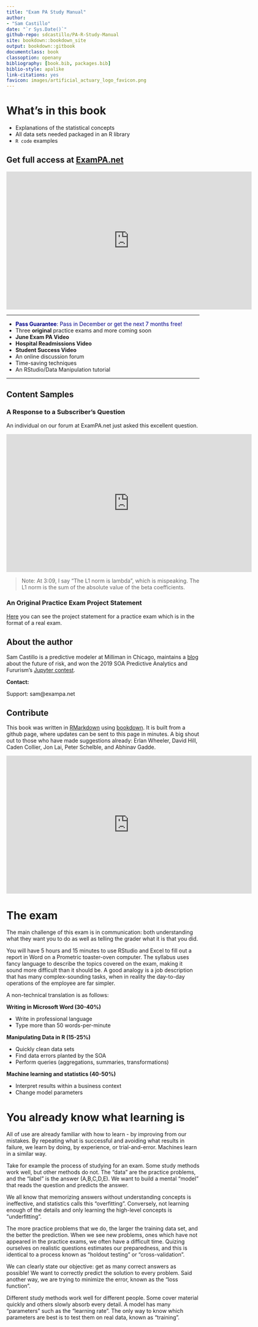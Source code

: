```yaml
--- 
title: "Exam PA Study Manual"
author: 
- "Sam Castillo"
date: "`r Sys.Date()`"
github-repo: sdcastillo/PA-R-Study-Manual
site: bookdown::bookdown_site
output: bookdown::gitbook
documentclass: book
classoption: openany
bibliography: [book.bib, packages.bib]
biblio-style: apalike
link-citations: yes
favicon: images/artificial_actuary_logo_favicon.png
---
```


# What's in this book

- Explanations of the statistical concepts
- All data sets needed packaged in an R library
- `R code` examples

## Get full access at [ExamPA.net](https://www.exampa.net/pricing) 

<iframe src="https://player.vimeo.com/video/375155028" width="640" height="360" frameborder="0" allow="autoplay; fullscreen" allowfullscreen></iframe>

******

- <span style="color:darkblue">**Pass Guarantee**: Pass in December or get the next 7 months free!</span>
- Three **original** practice exams and more coming soon
- **June Exam PA Video**
- **Hospital Readmissions Video**
- **Student Success Video**
- An online discussion forum
- Time-saving techniques
- An RStudio/Data Manipulation tutorial

******

## Content Samples

### A Response to a Subscriber's Question

An individual on our forum at ExamPA.net just asked this excellent question.  

<iframe src="https://player.vimeo.com/video/374497585" width="640" height="360" frameborder="0" allow="autoplay; fullscreen" allowfullscreen></iframe>

>Note: At 3:09, I say "The L1 norm is lambda", which is mispeaking.  The L1 norm is the sum of the absolute value of the beta coefficients.

### An Original Practice Exam Project Statement

[Here](https://github.com/sdcastillo/JunePAFiles/blob/master/Practice%20Exam%20Sample.pdf) you can see the project statement for a practice exam which is in the format of a real exam.  

## About the author

Sam Castillo is a predictive modeler at Milliman in Chicago, maintains a [blog](http://artificialactuary.com/) about the future of risk, and won the 2019 SOA Predictive Analytics and Fururism's [Jupyter contest](https://nbviewer.jupyter.org/github/SOASections/SOA-Predictive-Modeling-Innovation-and-Industry-Contest-2019-First-Place/blob/master/Predicting%20Uncertainty%20Prediction%20Intervals%20from%20Gradient%20Boosted%20Quantile%20Regression.ipynb).

**Contact:**

Support: sam@exampa.net


## Contribute

This book was written in [RMarkdown](https://rmarkdown.rstudio.com/) using [bookdown](https://bookdown.org/).  It is built from a github page, where updates can be sent to this page in minutes.  A big shout out to those who have made suggestions already: Erlan Wheeler, David Hill, Caden Collier, Jon Lai, Peter Schelble, and Abhinav Gadde.

<iframe src="https://player.vimeo.com/video/375173977?title=0&byline=0&portrait=0" width="640" height="360" frameborder="0" allow="autoplay; fullscreen" allowfullscreen></iframe>


# The exam

The main challenge  of this exam is in communication: both understanding what they want you to do as well as telling the grader what it is that you did.

You will have 5 hours and 15 minutes to use RStudio and Excel to fill out a report in Word on a Prometric toaster-oven computer.  The syllabus uses fancy language to describe the topics covered on the exam, making it sound more difficult than it should be.  A good analogy is a job description that has many complex-sounding tasks, when in reality the day-to-day operations of the employee are far simpler.

A non-technical translation is as follows:

**Writing in Microsoft Word (30-40%)**

- Write in professional language
- Type more than 50 words-per-minute

**Manipulating Data in R (15-25%)**

- Quickly clean data sets
- Find data errors planted by the SOA
- Perform queries (aggregations, summaries, transformations)

**Machine learning and statistics (40-50%)**

- Interpret results within a business context
- Change model parameters



# You already know what learning is

All of use are already familiar with how to learn - by improving from our mistakes.  By repeating what is successful and avoiding what results in failure, we learn by doing, by experience, or trial-and-error.  Machines learn in a similar way.

Take for example the process of studying for an exam.  Some study methods work well, but other methods do not.  The "data" are the practice problems, and the “label” is the answer (A,B,C,D,E).  We want to build a mental "model” that reads the question and predicts the answer.

We all know that memorizing answers without understanding concepts is ineffective, and statistics calls this "overfitting".  Conversely, not learning enough of the details and only learning the high-level concepts is "underfitting".

The more practice problems that we do, the larger the training data set, and the better the prediction.  When we see new problems, ones which have not appeared in the practice exams, we often have a difficult time. Quizing ourselves on realistic questions estimates our preparedness, and this is identical to a process known as "holdout testing" or "cross-validation". 

We can clearly state our objective: get as many correct answers as possible! We want to correctly predict the solution to every problem.  Said another way, we are trying to minimize the error, known as the "loss function".  

Different study methods work well for different people.  Some cover material quickly and others slowly absorb every detail.  A model has many "parameters" such as the "learning rate".  The only way to know which parameters are best is to test them on real data, known as "training".
